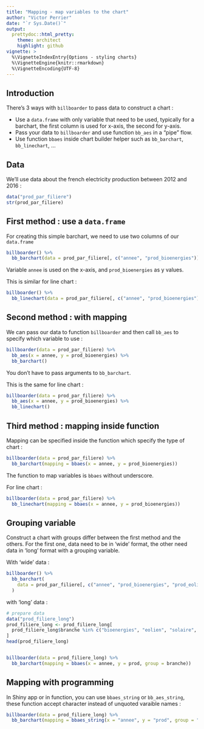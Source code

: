 ---
title: "Mapping - map variables to the chart"
author: "Victor Perrier"
date: "`r Sys.Date()`"
output:
  prettydoc::html_pretty:
    theme: architect
    highlight: github
vignette: >
  %\VignetteIndexEntry{Options - styling charts}
  %\VignetteEngine{knitr::rmarkdown}
  %\VignetteEncoding{UTF-8}
---


## Introduction

There's 3 ways with `billboarder` to pass data to construct a chart :

* Use a `data.frame` with only variable that need to be used, typically for a barchart, the first column is used for x-axis, the second for y-axis.
* Pass your data to `billboarder` and use function `bb_aes` in a "pipe" flow.
* Use function `bbaes` inside chart builder helper such as `bb_barchart`, `bb_linechart`, ...


## Data

We'll use data about the french electricity production between 2012 and 2016 :

```{r}
data("prod_par_filiere")
str(prod_par_filiere)
```


## First method : use a `data.frame`

For creating this simple barchart, we need to use two columns of our `data.frame`

```{r}
billboarder() %>% 
  bb_barchart(data = prod_par_filiere[, c("annee", "prod_bioenergies")])
```

Variable `annee` is used on the x-axis, and `prod_bioenergies` as y values.


This is similar for line chart :

```{r}
billboarder() %>% 
  bb_linechart(data = prod_par_filiere[, c("annee", "prod_bioenergies")])
```


## Second method : with mapping

We can pass our data to function `billboarder` and then call `bb_aes` to specify which variable to use :

```{r}
billboarder(data = prod_par_filiere) %>% 
  bb_aes(x = annee, y = prod_bioenergies) %>% 
  bb_barchart()
```

You don't have to pass arguments to `bb_barchart`.


This is the same for line chart :

```{r}
billboarder(data = prod_par_filiere) %>% 
  bb_aes(x = annee, y = prod_bioenergies) %>% 
  bb_linechart()
```



## Third method : mapping inside function

Mapping can be specified inside the function which specify the type of chart :

```{r}
billboarder(data = prod_par_filiere) %>% 
  bb_barchart(mapping = bbaes(x = annee, y = prod_bioenergies))
```

The function to map variables is `bbaes` without underscore.

For line chart :

```{r}
billboarder(data = prod_par_filiere) %>% 
  bb_linechart(mapping = bbaes(x = annee, y = prod_bioenergies))
```



## Grouping variable

Construct a chart with groups differ between the first method and the others. For the first one, data need to be in 'wide' format, the other need data in 'long' format with a grouping variable.



With 'wide' data :

```{r}
billboarder() %>% 
  bb_barchart(
    data = prod_par_filiere[, c("annee", "prod_bioenergies", "prod_eolien", "prod_solaire", "prod_hydraulique")]
  )
```


with 'long' data :

```{r}
# prepare data
data("prod_filiere_long")
prod_filiere_long <- prod_filiere_long[
  prod_filiere_long$branche %in% c("bioenergies", "eolien", "solaire", "hydraulique"), 
]
head(prod_filiere_long)


billboarder(data = prod_filiere_long) %>% 
  bb_barchart(mapping = bbaes(x = annee, y = prod, group = branche))
```




## Mapping with programming

In Shiny app or in function, you can use `bbaes_string` or `bb_aes_string`, these function accept character instead of unquoted varaible names :

```{r}
billboarder(data = prod_filiere_long) %>% 
  bb_barchart(mapping = bbaes_string(x = "annee", y = "prod", group = "branche"))
```




